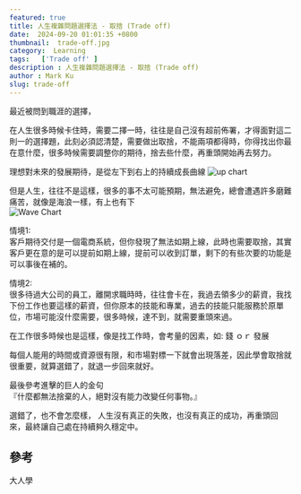 ```yaml
---
featured: true
title: 人生複雜問題選擇法 - 取捨 (Trade off)
date:  2024-09-20 01:01:35 +0800
thumbnail:  trade-off.jpg
category:  Learning  
tags:   ['Trade off' ]
description : 人生複雜問題選擇法 - 取捨 (Trade off)
author : Mark Ku
slug: trade-off
---
```

最近被問到職涯的選擇，

在人生很多時候卡住時，需要二擇一時，往往是自己沒有超前佈署，才得面對這二則一的選擇題，此刻必須認清楚，需要做出取捨，不能兩項都得時，你得找出你最在意什麼，很多時候需要調整你的期待，捨去些什麼，再重頭開始再去努力。  

理想對未來的發展期待，是從左下到右上的持續成長曲線
![up chart](up-chart.png)

但是人生，往往不是這樣，很多的事不太可能預期，無法避免，總會遭遇許多磨難痛苦，就像是海浪一樣，有上也有下  
![Wave Chart](wave.png)

情境1:  
客戶期待交付是一個電商系統，但你發現了無法如期上線，此時也需要取捨，其實客戶更在意的是可以提前如期上線，提前可以收到訂單，剩下的有些次要的功能是可以事後在補的。  

情境2:  
很多待過大公司的員工，離開求職時時，往往會卡在，我過去領多少的薪資，我找下份工作也要這樣的薪資，但你原本的技能和專業，過去的技能只能服務於原單位，市場可能沒什麼需要，很多時候，達不到，就需要重頭來過。  

在工作很多時候也是這樣，像是找工作時，會考量的因素，如: 錢 ｏｒ 發展 

每個人能用的時間或資源很有限，和市場對標一下就會出現落差，因此學會取捨就很重要，就算選錯了，就退一步回來就好。  

最後參考進擊的巨人的金句  
『什麼都無法捨棄的人，絕對沒有能力改變任何事物。』

選錯了，也不會怎麼樣，
人生沒有真正的失敗，也沒有真正的成功，再重頭回來，最終讓自己處在持續夠久穩定中。

## 參考
大人學

